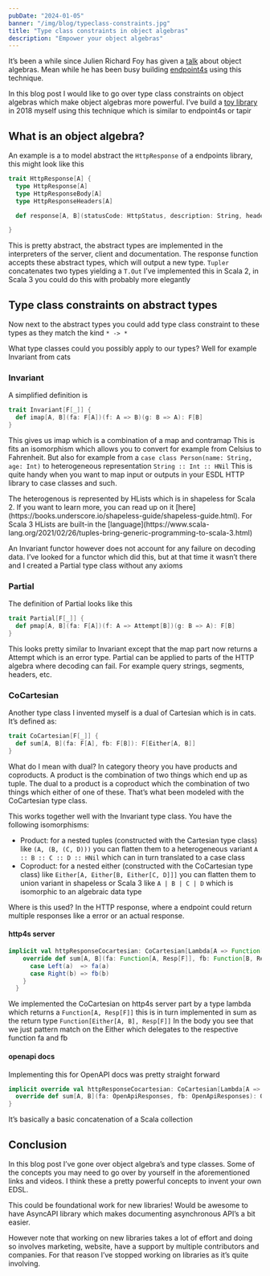 ```yaml
---
pubDate: "2024-01-05"
banner: "/img/blog/typeclass-constraints.jpg"
title: "Type class constraints in object algebras"
description: "Empower your object algebras"
---
```


It’s been a while since Julien Richard Foy has given a [talk](https://www.youtube.com/watch?v=snbsYyBS4Bs) about object algebras. Mean while he has been busy building [endpoint4s](https://github.com/endpoints4s/endpoints4s/) using this technique.

In this blog post I would like to go over type class constraints on object algebras which make object algebras more powerful. I’ve build a [toy library](https://github.com/Fristi/itinere) in 2018 myself using this technique which is similar to endpoint4s or tapir

## What is an object algebra?

An example is a to model abstract the `HttpResponse` of a endpoints library, this might look like this

```scala
trait HttpResponse[A] {
  type HttpResponse[A]
  type HttpResponseBody[A]
  type HttpResponseHeaders[A]

  def response[A, B](statusCode: HttpStatus, description: String, headers: HttpResponseHeaders[A] = emptyResponseHeaders, entity: HttpResponseEntity[B])(implicit T: Tupler[A, B]): HttpResponse[T.Out]

}
```

This is pretty abstract, the abstract types are implemented in the interpreters of the server, client and documentation. The response function accepts these abstract types, which will output a new type. `Tupler` concatenates two types yielding a `T.Out` I’ve implemented this in Scala 2, in Scala 3 you could do this with probably more elegantly

## Type class constraints on abstract types

Now next to the abstract types you could add type class constraint to these types as they match the kind `* -> *`

What type classes could you possibly apply to our types? Well for example Invariant from cats

### Invariant

A simplified definition is

```scala
trait Invariant[F[_]] {
  def imap[A, B](fa: F[A])(f: A => B)(g: B => A): F[B]
}
```

This gives us imap which is a combination of a map and contramap This is fits an isomorphism which allows you to convert for example from Celsius to Fahrenheit. But also for example from a `case class Person(name: String, age: Int)` to heterogeneous representation `String :: Int :: HNil` This is quite handy when you want to map input or outputs in your ESDL HTTP library to case classes and such.

<Aside variant="tip">
  The heterogenous is represented by HLists which is in shapeless for Scala 2.
  If you want to learn more, you can read up on it
  [here](https://books.underscore.io/shapeless-guide/shapeless-guide.html). For
  Scala 3 HLists are built-in the
  [language](https://www.scala-lang.org/2021/02/26/tuples-bring-generic-programming-to-scala-3.html)
</Aside>

An Invariant functor however does not account for any failure on decoding data. I’ve looked for a functor which did this, but at that time it wasn’t there and I created a Partial type class without any axioms

### Partial

The definition of Partial looks like this

```scala
trait Partial[F[_]] {
  def pmap[A, B](fa: F[A])(f: A => Attempt[B])(g: B => A): F[B]
}
```

This looks pretty similar to Invariant except that the map part now returns a Attempt which is an error type. Partial can be applied to parts of the HTTP algebra where decoding can fail. For example query strings, segments, headers, etc.

### CoCartesian

Another type class I invented myself is a dual of Cartesian which is in cats. It’s defined as:

```scala
trait CoCartesian[F[_]] {
  def sum[A, B](fa: F[A], fb: F[B]): F[Either[A, B]]
}
```

What do I mean with dual? In category theory you have products and coproducts. A product is the combination of two things which end up as tuple. The dual to a product is a coproduct which the combination of two things which either of one of these. That’s what been modeled with the CoCartesian type class.

This works together well with the Invariant type class. You have the following isomorphisms:

- Product: for a nested tuples (constructed with the Cartesian type class) like `(A, (B, (C, D)))` you can flatten them to a heterogeneous variant `A :: B :: C :: D :: HNil` which can in turn translated to a case class
- Coproduct: for a nested either (constructed with the CoCartesian type class) like `Either[A, Either[B, Either[C, D]]]` you can flatten them to union variant in shapeless or Scala 3 like `A | B | C | D` which is isomorphic to an algebraic data type

Where is this used? In the HTTP response, where a endpoint could return multiple responses like a error or an actual response.

#### http4s server

```scala
implicit val httpResponseCocartesian: CoCartesian[Lambda[A => Function[A, Resp[F]]]] = new CoCartesian[Function[?, Resp[F]]] {
    override def sum[A, B](fa: Function[A, Resp[F]], fb: Function[B, Resp[F]]): Function[Either[A, B], Resp[F]] = {
      case Left(a)  => fa(a)
      case Right(b) => fb(b)
    }
  }
```

We implemented the CoCartesian on http4s server part by a type lambda which returns a `Function[A, Resp[F]]` this is in turn implemented in sum as the return type `Function[Either[A, B], Resp[F]]` In the body you see that we just pattern match on the Either which delegates to the respective function fa and fb

#### openapi docs

Implementing this for OpenAPI docs was pretty straight forward

```scala
implicit override val httpResponseCocartesian: CoCartesian[Lambda[A => OpenApiResponses]] = new CoCartesian[Lambda[A => OpenApiResponses]] {
  override def sum[A, B](fa: OpenApiResponses, fb: OpenApiResponses): OpenApiResponses = OpenApiResponses(fa.byStatusCode ++ fb.byStatusCode)
}
```

It’s basically a basic concatenation of a Scala collection

## Conclusion

In this blog post I’ve gone over object algebra’s and type classes. Some of the concepts you may need to go over by yourself in the aforementioned links and videos. I think these a pretty powerful concepts to invent your own EDSL.

This could be foundational work for new libraries! Would be awesome to have AsyncAPI library which makes documenting asynchronous API’s a bit easier.

However note that working on new libraries takes a lot of effort and doing so involves marketing, website, have a support by multiple contributors and companies. For that reason I’ve stopped working on libraries as it’s quite involving.

